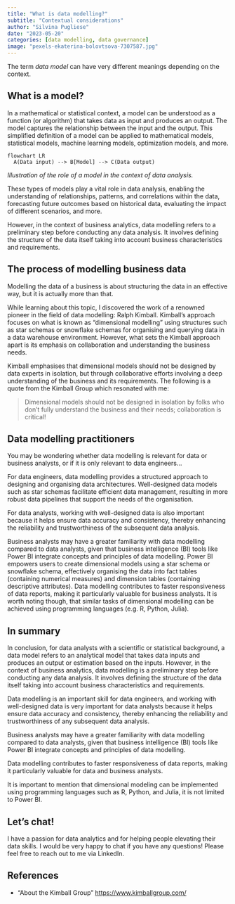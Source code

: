 ```yaml
---
title: "What is data modelling?"
subtitle: "Contextual considerations"
author: "Silvina Pugliese"
date: "2023-05-20"
categories: [data modelling, data governance]
image: "pexels-ekaterina-bolovtsova-7307587.jpg"
---
```


The term *data model* can have very different meanings depending on the context.

## What is a model?

In a mathematical or statistical context, a model can be 
understood as a function (or algorithm) that takes data as 
input and produces an output. The model captures 
the relationship between the input and the output. This simplified definition of a model can be applied to mathematical models, statistical models, machine learning models, optimization models, and more.

```mermaid
flowchart LR
  A(Data input) --> B[Model] --> C(Data output)

```

*Illustration of the role of a model in the context of data analysis.*

These types of models play a vital role in data analysis, enabling the understanding of relationships, 
patterns, and correlations within the data, forecasting 
future outcomes based on historical data, evaluating the 
impact of different scenarios, and more.

However, in the context of business analytics, data modelling 
refers to a preliminary step before conducting any data analysis. It involves defining the structure of the data itself taking into account business characteristics and requirements.

## The process of modelling business data

Modelling the data of a business is about structuring the data in an effective way, but it is actually more than that.

While learning about this topic, I discovered the work of a renowned pioneer in the field of data modelling: Ralph Kimball. Kimball's approach focuses on what is known as "dimensional modelling" using structures such as star schemas or snowflake schemas for organising and querying data in a data warehouse environment. However, what sets the Kimball approach apart is its emphasis on collaboration and understanding the business needs. 

Kimball emphasises that dimensional models should not be designed by data experts in isolation, but through collaborative efforts involving a deep understanding of the business and its requirements. The following is a quote from the Kimball Group which resonated with me:

> Dimensional models should not be designed in isolation by folks who don’t fully understand the business and their needs; collaboration is critical!

## Data modelling practitioners

You may be wondering whether data modelling is relevant for data or business analysts, or if it is only relevant to data engineers...

For data engineers, data modelling provides a structured approach to designing and organising data architectures. Well-designed data models such as star schemas facilitate efficient data management, resulting in more robust data pipelines that support the needs of the organisation.

For data analysts, working with well-designed data is also important because it helps ensure data accuracy and consistency, thereby enhancing the reliability and trustworthiness of the subsequent data analysis.

Business analysts may have a greater familiarity with data modelling compared to data analysts, given that business intelligence (BI) tools like Power BI integrate concepts and principles of data modelling. Power BI empowers users to create dimensional models using a star schema or snowflake schema, effectively organising the data into fact tables (containing numerical measures) and dimension tables (containing descriptive attributes). Data modelling contributes to faster responsiveness of data reports, making it particularly valuable for business analysts. It is worth noting though, that similar tasks of dimensional modelling can be achieved using programming languages (e.g. R, Python, Julia).

## In summary

In conclusion, for data analysts with a scientific or statistical background, a data model refers to an analytical model that takes data inputs and produces an output or estimation based on the inputs. However, in the context of business analytics, data modelling is a preliminary step before conducting any data analysis. It involves defining the structure of the data itself taking into account business characteristics and requirements.

Data modelling is an important skill for data engineers, and working with well-designed data is very important for data analysts because it helps ensure data accuracy and consistency, thereby enhancing the reliability and trustworthiness of any subsequent data analysis.

Business analysts may have a greater familiarity with data modelling compared to data analysts, given that business intelligence (BI) tools like Power BI integrate concepts and principles of data modelling.

Data modelling contributes to faster responsiveness of data reports, making it particularly valuable for data and business analysts. 

It is important to mention that dimensional modeling can be implemented using programming languages such as R, Python, and Julia, it is not limited to Power BI.

## Let's chat!

I have a passion for data analytics and for helping people elevating their data skills. I would be very happy to chat if you have any questions! Please feel free to reach out to me via LinkedIn.

## References

-   "About the Kimball Group" <https://www.kimballgroup.com/>
